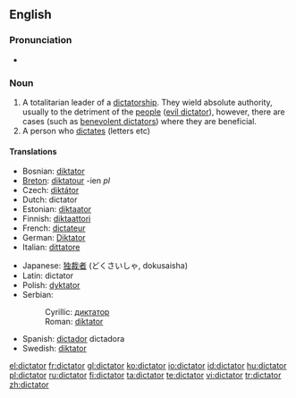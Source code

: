 ==English==
{{wikipedia}}

===Pronunciation===
*{{audio|en-us-dictator.ogg|Audio (US)}}

===Noun===
{{en-noun}}

# A totalitarian leader of a [[dictatorship]].  They wield absolute authority, usually to the detriment of the [[people]] ([[evil dictator]]), however, there are cases (such as [[benevolent dictator]]s) where they are beneficial.
# A person who [[dictate]]s (letters etc)

====Translations====
{{trans-top|totalitarian leader of a dictatorship}}
*Bosnian: [[diktator]] {{m}}
*[[Breton]]: [[diktatour]] {{m}} -ien ''pl''
*Czech: [[diktátor]] {{m}}
*Dutch: dictator {{m}}
*Estonian: [[diktaator]]
*Finnish: [[diktaattori]]
*French: [[dictateur]] {{m}}
*German: [[Diktator]] {{m}}
*Italian: [[dittatore]] {{m}}
{{trans-mid}}
*Japanese: [[独裁者]] (どくさいしゃ, dokusaisha)
*Latin: dictator {{m}}
*Polish: [[dyktator]] {{m}}
*Serbian:
*:Cyrillic: [[диктатор#Serbian|диктатор]] {{m}}
*:Roman: [[diktator#Serbian|diktator]] {{m}}
*Spanish: [[dictador]] {{m}} dictadora {{f}}
*Swedish: [[diktator]] {{c}}
{{trans-bottom}}

[[el:dictator]]
[[fr:dictator]]
[[gl:dictator]]
[[ko:dictator]]
[[io:dictator]]
[[id:dictator]]
[[hu:dictator]]
[[pl:dictator]]
[[ru:dictator]]
[[fi:dictator]]
[[ta:dictator]]
[[te:dictator]]
[[vi:dictator]]
[[tr:dictator]]
[[zh:dictator]]